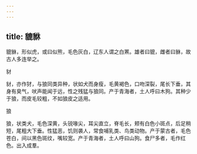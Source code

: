 ```yaml
---
---
---
```

title: 貔貅
---



貔貅，形似虎，或曰似熊，毛色灰白，辽东人谓之白罴。雄者曰貔，雌者曰貅，故古人多连举之。

豺

豺，亦作犲，与狼同类异种，状如犬而身瘦，毛黄褐色，口吻深裂，尾长下垂，其身有臭气，吠声能闻于远，性之残猛与狼同。产于青海者，土人呼曰木狗。其种少于狼，而皮毛较粗，不如狼皮之适用。

狼

狼，状类犬，毛色深黄，头锐喙尖，耳尖直立，脊毛长，颊有白色小斑点，后足稍短，尾粗大下垂。性猛恶，饥则袭人，常食哺乳类、鸟类动物。产于蒙古者，毛色苍白，间以黑色斑纹，嘴较宽。产于青海者，土人呼曰山狗。食尸多者，毛作红色。出入成羣。